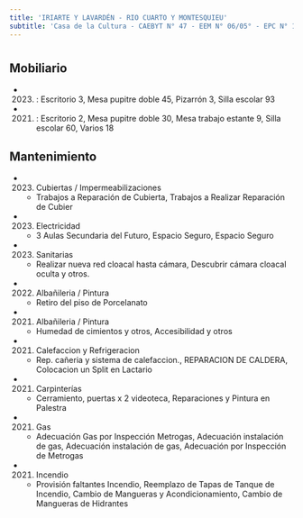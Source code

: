 ```yaml
---
title: 'IRIARTE Y LAVARDÉN - RIO CUARTO Y MONTESQUIEU'
subtitle: 'Casa de la Cultura - CAEBYT N° 47 - EEM N° 06/05° - EPC N° 12 HORACIO QUIROGA - CAIYJ CLUB BARRACAS SUR - CFP N° 09 POLO EDUCATIVO BARRACAS - ESCUELA INF. N° 12/05°'
---
```


#


## Mobiliario

*  (2023) : Escritorio 3, Mesa pupitre doble 45, Pizarrón 3, Silla escolar 93 

*  (2021) : Escritorio 2, Mesa pupitre doble 30, Mesa trabajo estante 9, Silla escolar 60, Varios 18 





## Mantenimiento

*  (2023) Cubiertas / Impermeabilizaciones 
    + Trabajos a Reparación de Cubierta, Trabajos a Realizar Reparación de Cubier

*  (2023) Electricidad 
    + 3 Aulas Secundaria del Futuro, Espacio Seguro, Espacio Seguro

*  (2023) Sanitarias 
    + Realizar nueva red cloacal hasta cámara, Descubrir cámara cloacal oculta y otros.

*  (2022) Albañileria / Pintura 
    + Retiro del piso de Porcelanato

*  (2021) Albañileria / Pintura 
    + Humedad de cimientos y otros, Accesibilidad y otros

*  (2021) Calefaccion y Refrigeracion 
    + Rep. cañeria y sistema de calefaccion., REPARACION DE CALDERA, Colocacion un Split en Lactario

*  (2021) Carpinterías 
    + Cerramiento, puertas x 2 videoteca, Reparaciones y Pintura en Palestra

*  (2021) Gas 
    + Adecuación Gas por Inspección Metrogas, Adecuación instalación de gas, Adecuación instalación de gas, Adecuación por Inspección de Metrogas

*  (2021) Incendio 
    + Provisión faltantes Incendio, Reemplazo de Tapas de Tanque de Incendio, Cambio de Mangueras y Acondicionamiento, Cambio de Mangueras de Hidrantes



